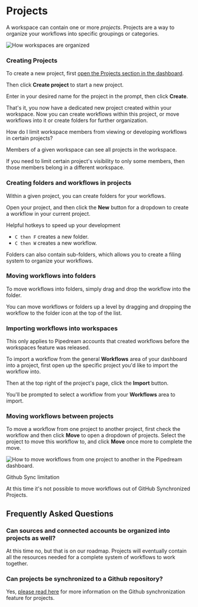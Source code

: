 
# Projects

A workspace can contain one or more _projects_. Projects are a way to organize your workflows into specific groupings or categories.

<div class="flex justify-center">
  <img src="https://res.cloudinary.com/pipedreamin/image/upload/v1674143831/docs/New_Project_5_zep4ii.png" alt="How workspaces are organized" />
</div>



### Creating Projects

To create a new project, first [open the Projects section in the dashboard](https://pipedream.com/projects).

Then click **Create project** to start a new project.

Enter in your desired name for the project in the prompt, then click **Create**.

That's it, you now have a dedicated new project created within your workspace. Now you can create workflows within this project, or move workflows into it or create folders for further organization.

<Callout type="info" emoji="ℹ️">
How do I limit workspace members from viewing or developing workflows in certain projects?

Members of a given workspace can see all projects in the workspace.

If you need to limit certain project's visibility to only some members, then those members belong in a different workspace.
</Callout>

### Creating folders and workflows in projects

Within a given project, you can create folders for your workflows.

Open your project, and then click the **New** button for a dropdown to create a workflow in your current project.

<Callout type="info" emoji="ℹ️">
Helpful hotkeys to speed up your development

* `C then F` creates a new folder.
* `C then W` creates a new workflow.
</Callout>


Folders can also contain sub-folders, which allows you to create a filing system to organize your workflows.

### Moving workflows into folders

To move workflows into folders, simply drag and drop the workflow into the folder.

You can move workflows or folders up a level by dragging and dropping the workflow to the folder icon at the top of the list.


### Importing workflows into workspaces

<Callout type="info" emoji="ℹ️">
This only applies to Pipedream accounts that created workflows before the workspaces feature was released.
</Callout>

To import a workflow from the general **Workflows** area of your dashboard into a project, first open up the specific project you'd like to import the workflow into.

Then at the top right of the project's page, click the **Import** button.

You'll be prompted to select a workflow from your **Workflows** area to import.

### Moving workflows between projects

To move a workflow from one project to another project, first check the workflow and then click **Move** to open a dropdown of projects. Select the project to move this workflow to, and click **Move** once more to complete the move.

![How to move workflows from one project to another in the Pipedream dashboard.](https://res.cloudinary.com/pipedreamin/image/upload/v1695662665/docs/docs/projects/CleanShot_2023-09-25_at_13.23.38_2x_dyrtlv.png)

<Callout type="warning" emoji="⚠">
Github Sync limitation

At this time it's not possible to move workflows out of GitHub Synchronized Projects.
</Callout>


## Frequently Asked Questions

### Can sources and connected accounts be organized into projects as well?

At this time no, but that is on our roadmap. Projects will eventually contain all the resources needed for a complete system of workflows to work together.

### Can projects be synchronized to a Github repository?

Yes, [please read here](/projects/git/) for more information on the Github synchronization feature for projects.

